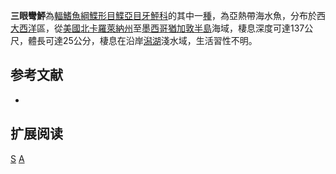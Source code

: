 {{Speciesbox 
| taxon = Ancylopsetta dilecta
| image = Three-eye flounder ( Ancylopsetta dilecta ).jpg
| status = NE
| status_system = IUCN3.1
| authority = [[Goode|Goode]] & [[Bean|Bean]], 1883
| synonyms = *''Notosema dilecta, Goode & Bean, 1883 ''
}}

'''三眼彎鮃'''為[[輻鰭魚綱|輻鰭魚綱]][[鰈形目|鰈形目]][[鰈亞目|鰈亞目]][[牙鮃科|牙鮃科]]的其中一[[種|種]]，為亞熱帶海水魚，分布於西[[大西洋|大西洋]]區，從[[美國|美國]][[北卡羅萊納州|北卡羅萊納州]]至[[墨西哥|墨西哥]][[猶加敦半島|猶加敦半島]]海域，棲息深度可達137公尺，體長可達25公分，棲息在沿岸[[潟湖|潟湖]]淺水域，生活習性不明。
==参考文献==
*{{FishBase_species|genus=Ancylopsetta|species=dilecta|year=2014|month=3}}

== 扩展阅读 ==
{{refbegin}}
{{wikispecies-inline|Ancylopsetta dilecta|三眼彎鮃}}
{{refend}}
{{Taxonbar|from=Q4725508}}

[[Category:彎鮃屬|S]]
[[Category:1883年描述的魚類|A]]

{{魚類小作品}}